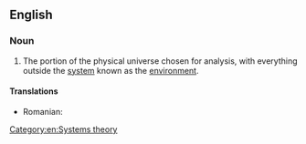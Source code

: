 ==English==
{{wikipedia}}

===Noun===
{{en-noun}}

# {{lb|en|physics}} The portion of the physical universe chosen for analysis, with everything outside the [[system]] known as the [[environment]].

====Translations====
{{trans-top|portion of the physical universe chosen for analysis, with everything outside the system known as the environment}}
* Romanian: {{t|ro|sistem fizic|n}}
{{trans-mid}}
{{trans-bottom}}

[[Category:en:Systems theory]]